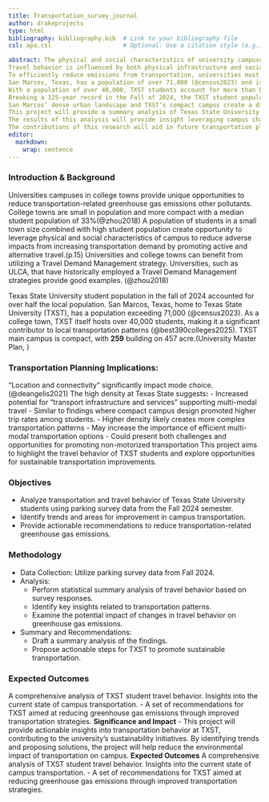 ```yaml
---
title: Transportation_survey_journal
author: drakeprojects
type: html
bibliography: bibliography.bib  # Link to your bibliography file
csl: apa.csl                    # Optional: Use a citation style (e.g., APA)

abstract: The physical and social characteristics of university campuses provide a unique position for reducing transportation-related greenhouse gas emissions (@zhou2018).
Travel behavior is influenced by both physical infrastructure and social factors, including personal perspectives, satisfaction, and attitudes, which determine commuters' mode choices (@deangelis2021).
To efficiently reduce emissions from transportation, universities must capitalize on this crucial transition period when students show an increased likelihood of adopting sustainable travel behaviors (@deangelis2021).
San Marcos, Texas, has a population of over 71,000 (@census2023) and is often recognized as a notable college town (@best390colleges2025).
With a population of over 40,000, TXST students account for more than half of the local population.
Breaking a 125-year record in the Fall of 2024, the TXST student population is increasing.
San Marcos’ dense urban landscape and TXST’s compact campus create a distinct opportunity for employing and assessing novel transportation interventions.
This project will provide a summary analysis of Texas State University students' travel behavior using parking survey data from the fall semester of 2024.
The results of this analysis will provide insight leveraging campus characteristics and existing multi-modal systems to reduce transportation emissions.
The contributions of this research will aid in future transportation planning and policy, particularly the implementation of the Texas State University 2025 Campus Master Plan.
editor: 
  markdown: 
    wrap: sentence
---
```


### Introduction & Background

Universities campuses in college towns provide unique opportunities to reduce transportation-related greenhouse gas emissions other pollutants. College towns are small in population and more compact with a median student population of 33%(@zhou2018) A population of students in a small town size combined with high student population create opportunity to leverage physical and social characteristics of campus to reduce adverse impacts from increasing transportation demand by promoting active and alternative travel.(p.15) Universities and college towns can benefit from utilizing a Travel Demand Management strategy. Universities, such as ULCA, that have historically employed a Travel Demand Management strategies provide good examples. (@zhou2018)

Texas State University student population in the fall of 2024 accounted for over half the local population. San Marcos, Texas, home to Texas State University (TXST), has a population exceeding 71,000 (@census2023). As a college town, TXST itself hosts over 40,000 students, making it a significant contributor to local transportation patterns (@best390colleges2025). TXST main campus is compact, with **259** building on 457 acre.(University Master Plan, )

### Transportation Planning Implications:

"Location and connectivity" significantly impact mode choice. (@deangelis2021) The high density at Texas State suggests**:** - Increased potential for "transport infrastructure and services" supporting multi-modal travel - Similar to findings where compact campus design promoted higher trip rates among students. - Higher density likely creates more complex transportation patterns - May increase the importance of efficient multi-modal transportation options - Could present both challenges and opportunities for promoting non-motorized transportation This project aims to highlight the travel behavior of TXST students and explore opportunities for sustainable transportation improvements.

### Objectives

-   Analyze transportation and travel behavior of Texas State University students using parking survey data from the Fall 2024 semester.
-   Identify trends and areas for improvement in campus transportation.
-   Provide actionable recommendations to reduce transportation-related greenhouse gas emissions.

### Methodology

-   Data Collection: Utilize parking survey data from Fall 2024.
-   Analysis:
    -   Perform statistical summary analysis of travel behavior based on survey responses.
    -   Identify key insights related to transportation patterns.
    -   Examine the potential impact of changes in travel behavior on greenhouse gas emissions.
-   Summary and Recommendations:
    -   Draft a summary analysis of the findings.
    -   Propose actionable steps for TXST to promote sustainable transportation.

### Expected Outcomes

A comprehensive analysis of TXST student travel behavior. Insights into the current state of campus transportation. - A set of recommendations for TXST aimed at reducing greenhouse gas emissions through improved transportation strategies. **Significance and Impact** - This project will provide actionable insights into transportation behavior at TXST, contributing to the university’s sustainability initiatives. By identifying trends and proposing solutions, the project will help reduce the environmental impact of transportation on campus. **Expected Outcomes** A comprehensive analysis of TXST student travel behavior. Insights into the current state of campus transportation. - A set of recommendations for TXST aimed at reducing greenhouse gas emissions through improved transportation strategies.
